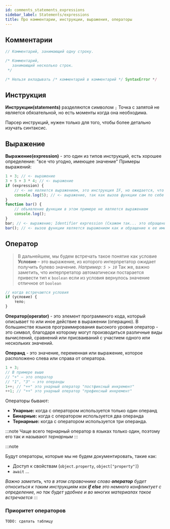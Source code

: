 ```yaml
---
id: comments_statements_expressions
sidebar_label: Statements/expressions
title: Про комментарии, инструкции, выражения, операторы
---
```



## Комментарии

```jsx
// Комментарий, занимающий одну строку.

/* Комментарий,
   занимающий несколько строк.
 */

/* Нельзя вкладывать /* комментарий в комментарий */ SyntaxError */
```

## Инструкция

**Инструкции(statements)** разделяются символом `;`
Точка с запятой не является обязательной, но есть моменты когда она необходима.

<Link title="Esprima: Parser" href="http://esprima.org/demo/parse.html#" />

Парсер инструкций, нужен только для того, чтобы более детально изучать синтаксис.

## Выражение

**Выражение(expression)** - это один из типов инструкций, есть хорошее определение: "все что угодно, имеющее значение"
Примеры выражений:

```jsx
1 + 3; // <- выражение
3 + 5 + 3 * 4; // <- выражение
if (expression) {
    // <- не является выражением, это инструкция IF, но ожидается, что в условии будет находиться выражение
    console.log(5); // <- выражение, так как вызов функции сам по себе имеет значение, функции возвращают результат своей работы
}
function bar() {
    // объявление функции в этом примере не является выражением
    console.log();
}
bar; // <- выражение; Identifier expression (Скажем так... это обращение к идентификатору)
bar(); // <- вызов функции является выражением как и обращение к ее имени
```

## Оператор

> В дальнейшем, мы будем встречать такое понятие как условие
> **Условие** – это выражение, из которого интерпретатор ожидает получить булево значение. _Например: `5 > 10`_
> Так же, важно заметить, что интерпретатор автоматически постарается привести тип к `boolean` если из условия вернулось значение отличное от `boolean`

```jsx
// когда встречаются условия
if (условие) {
    тело;
}
```

**Оператор(operator)** - это элемент программного кода, который описывает то или иное действие в выражении (операцию). В большинстве языков программирования высокого уровня оператор - это символ, благодаря которому могут производиться различные виды вычислений, сравнений или присваиваний с участием одного или нескольких значений.

**Операнд** - это значение, переменная или выражение, которое расположено слева или справа от оператора.

```jsx
1 + 3;
// В примере выше
// "+" – это оператор
// "1", "3" – это операнды
1++; // "++" это унарный оператор "постфиксный инкремент"
++1; // "++" это унарный оператор "префиксный инкремент"
```

Операторы бывают:

-   **Унарные:** когда с оператором используется только один операнд
-   **Бинарные:** когда с оператором используется два операнда
-   **Тернарные:** когда с оператором используется три операнда.

:::note
Чаще всего тернарный оператор в языках только один, поэтому его так и называют _тернарным_
:::

:::note

Будут операторы, которые мы не будем документировать, такие как:

-   Доступ к свойствам (`object.property`, `object["property"]`)
-   `await`
    ...

_Важно заметить, что в этом справочнике слово **оператор** будет относиться к таким инструкциям как **if else** это немного конфликтует с определение, но так будет удобнее и во многих материалах такое встречается_
:::

### Приоритет операторов

`TODO: сделать таблицу`
